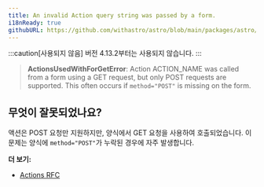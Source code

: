 ```yaml
---
title: An invalid Action query string was passed by a form.
i18nReady: true
githubURL: https://github.com/withastro/astro/blob/main/packages/astro/src/core/errors/errors-data.ts
---
```


:::caution[사용되지 않음]
버전 4.13.2부터는 사용되지 않습니다.
:::

> **ActionsUsedWithForGetError**: Action ACTION_NAME was called from a form using a GET request, but only POST requests are supported. This often occurs if `method="POST"` is missing on the form.

## 무엇이 잘못되었나요?
액션은 POST 요청만 지원하지만, 양식에서 GET 요청을 사용하여 호출되었습니다. 이 문제는 양식에 `method="POST"`가 누락된 경우에 자주 발생합니다.

**더 보기:**
-  [Actions RFC](https://github.com/withastro/roadmap/blob/actions/proposals/0046-actions.md)